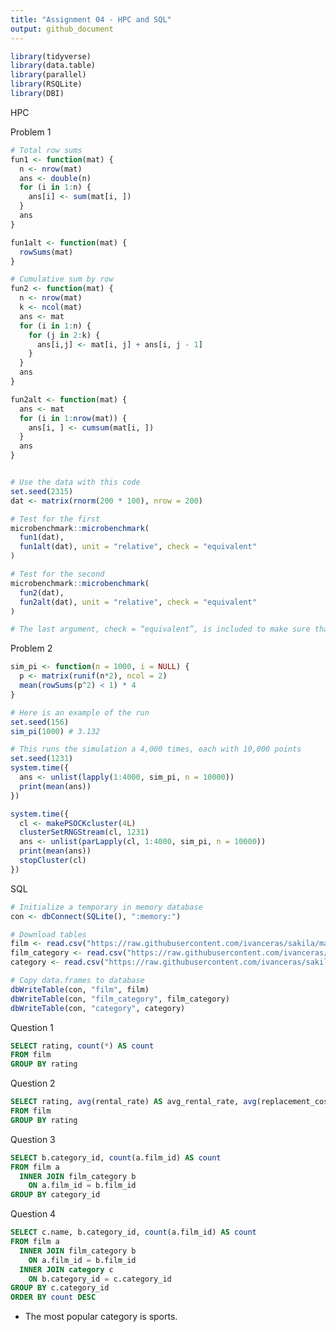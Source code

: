 ```yaml
---
title: "Assignment 04 - HPC and SQL"
output: github_document
---
```


```r
library(tidyverse)
library(data.table)
library(parallel)
library(RSQLite)
library(DBI)
```



HPC

Problem 1

```r
# Total row sums
fun1 <- function(mat) {
  n <- nrow(mat)
  ans <- double(n) 
  for (i in 1:n) {
    ans[i] <- sum(mat[i, ])
  }
  ans
}

fun1alt <- function(mat) {
  rowSums(mat)
}

# Cumulative sum by row
fun2 <- function(mat) {
  n <- nrow(mat)
  k <- ncol(mat)
  ans <- mat
  for (i in 1:n) {
    for (j in 2:k) {
      ans[i,j] <- mat[i, j] + ans[i, j - 1]
    }
  }
  ans
}

fun2alt <- function(mat) {
  ans <- mat
  for (i in 1:nrow(mat)) {
    ans[i, ] <- cumsum(mat[i, ])
  }
  ans
}


# Use the data with this code
set.seed(2315)
dat <- matrix(rnorm(200 * 100), nrow = 200)

# Test for the first
microbenchmark::microbenchmark(
  fun1(dat),
  fun1alt(dat), unit = "relative", check = "equivalent"
)

# Test for the second
microbenchmark::microbenchmark(
  fun2(dat),
  fun2alt(dat), unit = "relative", check = "equivalent"
)

# The last argument, check = “equivalent”, is included to make sure that the functions return the same result.
```

Problem 2

```r
sim_pi <- function(n = 1000, i = NULL) {
  p <- matrix(runif(n*2), ncol = 2)
  mean(rowSums(p^2) < 1) * 4
}

# Here is an example of the run
set.seed(156)
sim_pi(1000) # 3.132
```

```r
# This runs the simulation a 4,000 times, each with 10,000 points
set.seed(1231)
system.time({
  ans <- unlist(lapply(1:4000, sim_pi, n = 10000))
  print(mean(ans))
})
```

```r
system.time({
  cl <- makePSOCKcluster(4L)
  clusterSetRNGStream(cl, 1231)
  ans <- unlist(parLapply(cl, 1:4000, sim_pi, n = 10000))
  print(mean(ans))
  stopCluster(cl)
})
```



SQL

```r
# Initialize a temporary in memory database
con <- dbConnect(SQLite(), ":memory:")

# Download tables
film <- read.csv("https://raw.githubusercontent.com/ivanceras/sakila/master/csv-sakila-db/film.csv")
film_category <- read.csv("https://raw.githubusercontent.com/ivanceras/sakila/master/csv-sakila-db/film_category.csv")
category <- read.csv("https://raw.githubusercontent.com/ivanceras/sakila/master/csv-sakila-db/category.csv")

# Copy data.frames to database
dbWriteTable(con, "film", film)
dbWriteTable(con, "film_category", film_category)
dbWriteTable(con, "category", category)
```

Question 1

```sql
SELECT rating, count(*) AS count 
FROM film
GROUP BY rating
```

Question 2

```sql
SELECT rating, avg(rental_rate) AS avg_rental_rate, avg(replacement_cost) AS avg_replacement_cost
FROM film
GROUP BY rating
```

Question 3

```sql
SELECT b.category_id, count(a.film_id) AS count
FROM film a
  INNER JOIN film_category b
    ON a.film_id = b.film_id
GROUP BY category_id
```

Question 4

```sql
SELECT c.name, b.category_id, count(a.film_id) AS count
FROM film a
  INNER JOIN film_category b
    ON a.film_id = b.film_id
  INNER JOIN category c
    ON b.category_id = c.category_id
GROUP BY c.category_id
ORDER BY count DESC
```

- The most popular category is sports.